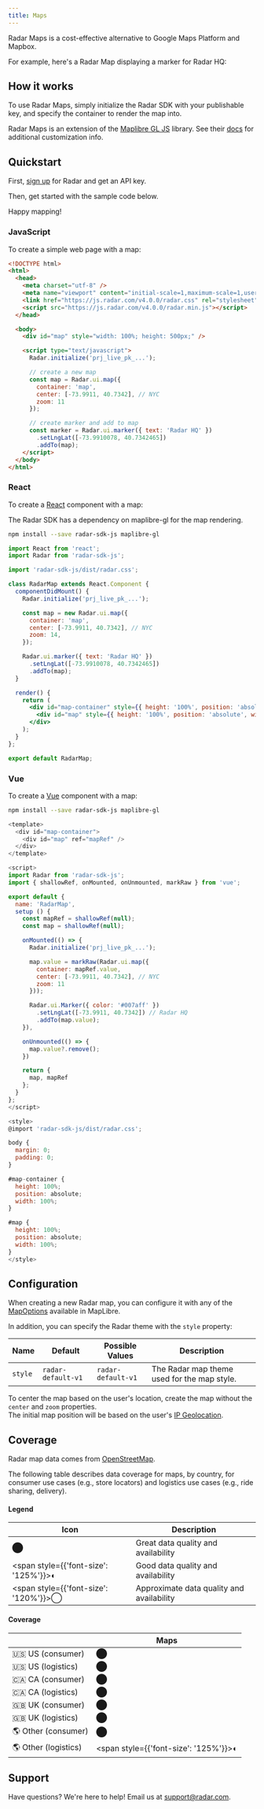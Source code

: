 ```yaml
---
title: Maps
---
```


Radar Maps is a cost-effective alternative to Google Maps Platform and Mapbox.

For example, here's a Radar Map displaying a marker for Radar HQ:

<Map />

## How it works

To use Radar Maps, simply initialize the Radar SDK with your publishable key, and specify the container to render the map into.

Radar Maps is an extension of the [Maplibre GL JS](https://maplibre.org) library. See their [docs](https://maplibre.org/maplibre-gl-js/docs/API/) for additional customization info.

## Quickstart

First, [sign up](https://radar.com/signup) for Radar and get an API key.

Then, get started with the sample code below.

Happy mapping!

### JavaScript

To create a simple web page with a map:

```html
<!DOCTYPE html>
<html>
  <head>
    <meta charset="utf-8" />
    <meta name="viewport" content="initial-scale=1,maximum-scale=1,user-scalable=no" />
    <link href="https://js.radar.com/v4.0.0/radar.css" rel="stylesheet">
    <script src="https://js.radar.com/v4.0.0/radar.min.js"></script>
  </head>

  <body>
    <div id="map" style="width: 100%; height: 500px;" />

    <script type="text/javascript">
      Radar.initialize('prj_live_pk_...');

      // create a new map
      const map = Radar.ui.map({
        container: 'map',
        center: [-73.9911, 40.7342], // NYC
        zoom: 11
      });

      // create marker and add to map
      const marker = Radar.ui.marker({ text: 'Radar HQ' })
        .setLngLat([-73.9910078, 40.7342465])
        .addTo(map);
    </script>
  </body>
</html>
```

### React

To create a [React](https://react.dev) component with a map:

<Alert alertType='info'>
  The Radar SDK has a dependency on maplibre-gl for the map rendering.
</Alert>

```bash
npm install --save radar-sdk-js maplibre-gl
```

```jsx
import React from 'react';
import Radar from 'radar-sdk-js';

import 'radar-sdk-js/dist/radar.css';

class RadarMap extends React.Component {
  componentDidMount() {
    Radar.initialize('prj_live_pk_...');

    const map = new Radar.ui.map({
      container: 'map',
      center: [-73.9911, 40.7342], // NYC
      zoom: 14,
    });

    Radar.ui.marker({ text: 'Radar HQ' })
      .setLngLat([-73.9910078, 40.7342465])
      .addTo(map);
  }

  render() {
    return (
      <div id="map-container" style={{ height: '100%', position: 'absolute', width: '100%' }}>
        <div id="map" style={{ height: '100%', position: 'absolute', width: '100%' }} />
      </div>
    );
  }
};

export default RadarMap;
```

### Vue

To create a [Vue](https://vuejs.org) component with a map:

```bash
npm install --save radar-sdk-js maplibre-gl
```

```javascript
<template>
  <div id="map-container">
    <div id="map" ref="mapRef" />
  </div>
</template>

<script>
import Radar from 'radar-sdk-js';
import { shallowRef, onMounted, onUnmounted, markRaw } from 'vue';

export default {
  name: 'RadarMap',
  setup () {
    const mapRef = shallowRef(null);
    const map = shallowRef(null);

    onMounted(() => {
      Radar.initialize('prj_live_pk_...');

      map.value = markRaw(Radar.ui.map({
        container: mapRef.value,
        center: [-73.9911, 40.7342], // NYC
        zoom: 11
      }));

      Radar.ui.Marker({ color: '#007aff' })
        .setLngLat([-73.9911, 40.7342]) // Radar HQ
        .addTo(map.value);
    }),

    onUnmounted(() => {
      map.value?.remove();
    })

    return {
      map, mapRef
    };
  }
};
</script>

<style>
@import 'radar-sdk-js/dist/radar.css';

body {
  margin: 0;
  padding: 0;
}

#map-container {
  height: 100%;
  position: absolute;
  width: 100%;
}

#map {
  height: 100%;
  position: absolute;
  width: 100%;
}
</style>
```

## Configuration

When creating a new Radar map, you can configure it with any of the [MapOptions](https://maplibre.org/maplibre-gl-js/docs/API/types/maplibregl.MapOptions/) available in MapLibre.

In addition, you can specify the Radar theme with the `style` property:

<div class="api-params-table">

| Name  | Default | Possible Values | Description           |
|-------|---------|-----------------|-----------------------|
|`style` |`radar-default-v1` |`radar-default-v1` |The Radar map theme used for the map style. |

<Alert alertType='tip'>
  To center the map based on the user's location, create the map without the <code>center</code> and <code>zoom</code> properties. <br />The initial map position will be based on the user's <a href="/documentation/api#ip-geocode">IP Geolocation</a>.
</Alert>

</div>

## Coverage

Radar map data comes from [OpenStreetMap](https://www.openstreetmap.org).

The following table describes data coverage for maps, by country, for consumer use cases (e.g., store locators) and logistics use cases (e.g., ride sharing, delivery).

#### Legend

 Icon | Description
--- | ---
⬤ | Great data quality and availability
<span style={{'font-size': '125%'}}>◐</span> | Good data quality and availability
<span style={{'font-size': '120%'}}>◯</span> | Approximate data quality and availability

#### Coverage

&nbsp; |  Maps
--- | ---
🇺🇸 US (consumer) | ⬤
🇺🇸 US (logistics) | ⬤
🇨🇦 CA (consumer) | ⬤
🇨🇦 CA (logistics) | ⬤
🇬🇧 UK (consumer) | ⬤
🇬🇧 UK (logistics) | ⬤
🌎 Other (consumer) | ⬤
🌎 Other (logistics) | <span style={{'font-size': '125%'}}>◐</span>

## Support

Have questions? We're here to help! Email us at [support@radar.com](mailto:support@radar.com).
